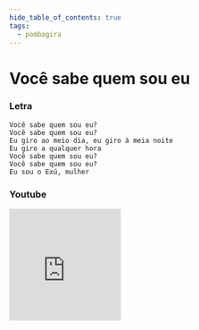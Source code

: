 ```yaml
---
hide_table_of_contents: true
tags:
  - pombagira
---
```


# Você sabe quem sou eu

### Letra

```text
Você sabe quem sou eu?
Você sabe quem sou eu?
Eu giro ao meio dia, eu giro à meia noite
Eu giro a qualquer hora
Você sabe quem sou eu?
Você sabe quem sou eu?
Eu sou o Exú, mulher
```

### Youtube

<iframe
  width="200"
  height="200"
  src="https://www.youtube.com/embed/8OcPGL1tqjs"
  title="YouTube video player"
  frameborder="0"
  allow="accelerometer; autoplay; clipboard-write; encrypted-media; gyroscope; picture-in-picture; web-share"
  referrerpolicy="strict-origin-when-cross-origin"
  allowfullscreen
></iframe>
